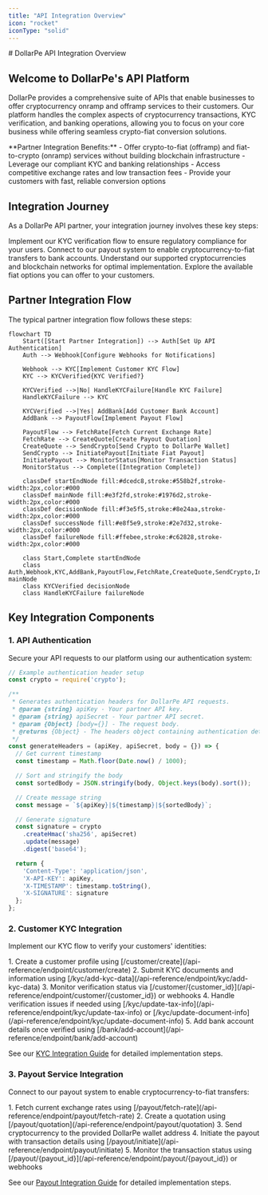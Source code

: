 ```yaml
---
title: "API Integration Overview"
icon: "rocket"
iconType: "solid"
---
```


<Highlight>
  # DollarPe API Integration Overview
</Highlight>

## Welcome to DollarPe's API Platform

DollarPe provides a comprehensive suite of APIs that enable businesses to offer cryptocurrency onramp and offramp services to their customers. Our platform handles the complex aspects of cryptocurrency transactions, KYC verification, and banking operations, allowing you to focus on your core business while offering seamless crypto-fiat conversion solutions.

<Note>
**Partner Integration Benefits:**
- Offer crypto-to-fiat (offramp) and fiat-to-crypto (onramp) services without building blockchain infrastructure
- Leverage our compliant KYC and banking relationships
- Access competitive exchange rates and low transaction fees
- Provide your customers with fast, reliable conversion options
</Note>

## Integration Journey

As a DollarPe API partner, your integration journey involves these key steps:

<CardGroup cols={2}>
  <Card title="KYC Integration" icon="id-card" href="/guides/kyc">
    Implement our KYC verification flow to ensure regulatory compliance for your users.
  </Card>
  <Card title="Payout Integration" icon="money-bill-transfer" href="/guides/payout">
    Connect to our payout system to enable cryptocurrency-to-fiat transfers to bank accounts.
  </Card>
  <Card title="Stablecoins & Blockchains" icon="circle-dollar" href="/guides/support/stablecoins_and_blockchains">
    Understand our supported cryptocurrencies and blockchain networks for optimal implementation.
  </Card>
  <Card title="Fiat Payment Methods" icon="money-bill-transfer" href="/guides/support/fiatMethods">
    Explore the available fiat options you can offer to your customers.
  </Card>
</CardGroup>

## Partner Integration Flow

The typical partner integration flow follows these steps:

```mermaid
flowchart TD
    Start([Start Partner Integration]) --> Auth[Set Up API Authentication]
    Auth --> Webhook[Configure Webhooks for Notifications]
    
    Webhook --> KYC[Implement Customer KYC Flow]
    KYC --> KYCVerified{KYC Verified?}
    
    KYCVerified -->|No| HandleKYCFailure[Handle KYC Failure]
    HandleKYCFailure --> KYC
    
    KYCVerified -->|Yes| AddBank[Add Customer Bank Account]
    AddBank --> PayoutFlow[Implement Payout Flow]
    
    PayoutFlow --> FetchRate[Fetch Current Exchange Rate]
    FetchRate --> CreateQuote[Create Payout Quotation]
    CreateQuote --> SendCrypto[Send Crypto to DollarPe Wallet]
    SendCrypto --> InitiatePayout[Initiate Fiat Payout]
    InitiatePayout --> MonitorStatus[Monitor Transaction Status]
    MonitorStatus --> Complete([Integration Complete])

    classDef startEndNode fill:#dcedc8,stroke:#558b2f,stroke-width:2px,color:#000
    classDef mainNode fill:#e3f2fd,stroke:#1976d2,stroke-width:2px,color:#000
    classDef decisionNode fill:#f3e5f5,stroke:#8e24aa,stroke-width:2px,color:#000
    classDef successNode fill:#e8f5e9,stroke:#2e7d32,stroke-width:2px,color:#000
    classDef failureNode fill:#ffebee,stroke:#c62828,stroke-width:2px,color:#000

    class Start,Complete startEndNode
    class Auth,Webhook,KYC,AddBank,PayoutFlow,FetchRate,CreateQuote,SendCrypto,InitiatePayout,MonitorStatus mainNode
    class KYCVerified decisionNode
    class HandleKYCFailure failureNode
```

## Key Integration Components

### 1. API Authentication

Secure your API requests to our platform using our authentication system:

```javascript
// Example authentication header setup
const crypto = require('crypto');

/**
 * Generates authentication headers for DollarPe API requests.
 * @param {string} apiKey - Your partner API key.
 * @param {string} apiSecret - Your partner API secret.
 * @param {Object} [body={}] - The request body.
 * @returns {Object} - The headers object containing authentication details.
 */
const generateHeaders = (apiKey, apiSecret, body = {}) => {
  // Get current timestamp
  const timestamp = Math.floor(Date.now() / 1000);

  // Sort and stringify the body
  const sortedBody = JSON.stringify(body, Object.keys(body).sort());

  // Create message string
  const message = `${apiKey}|${timestamp}|${sortedBody}`;

  // Generate signature
  const signature = crypto
    .createHmac('sha256', apiSecret)
    .update(message)
    .digest('base64');

  return {
    'Content-Type': 'application/json',
    'X-API-KEY': apiKey,
    'X-TIMESTAMP': timestamp.toString(),
    'X-SIGNATURE': signature
  };
};
```

### 2. Customer KYC Integration

Implement our KYC flow to verify your customers' identities:

<Accordion title="KYC Implementation Steps">
1. Create a customer profile using [/customer/create](/api-reference/endpoint/customer/create)
2. Submit KYC documents and information using [/kyc/add-kyc-data](/api-reference/endpoint/kyc/add-kyc-data)
3. Monitor verification status via [/customer/{customer_id}](/api-reference/endpoint/customer/{customer_id}) or webhooks
4. Handle verification issues if needed using [/kyc/update-tax-info](/api-reference/endpoint/kyc/update-tax-info) or [/kyc/update-document-info](/api-reference/endpoint/kyc/update-document-info)
5. Add bank account details once verified using [/bank/add-account](/api-reference/endpoint/bank/add-account)

See our [KYC Integration Guide](/guides/kyc) for detailed implementation steps.
</Accordion>

### 3. Payout Service Integration

Connect to our payout system to enable cryptocurrency-to-fiat transfers:

<Accordion title="Payout Implementation Steps">
1. Fetch current exchange rates using [/payout/fetch-rate](/api-reference/endpoint/payout/fetch-rate)
2. Create a quotation using [/payout/quotation](/api-reference/endpoint/payout/quotation)
3. Send cryptocurrency to the provided DollarPe wallet address
4. Initiate the payout with transaction details using [/payout/initiate](/api-reference/endpoint/payout/initiate)
5. Monitor the transaction status using [/payout/{payout_id}](/api-reference/endpoint/payout/{payout_id}) or webhooks

See our [Payout Integration Guide](/guides/payout) for detailed implementation steps.
</Accordion>